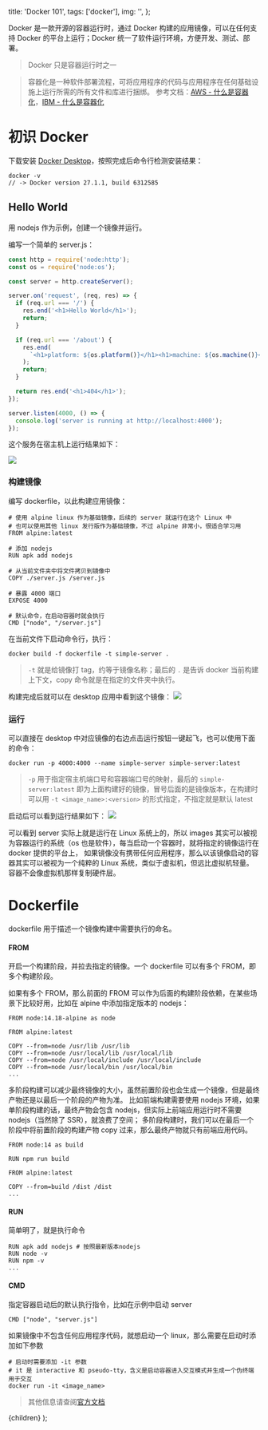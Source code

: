 
  title: 'Docker 101',
  tags: ['docker'],
  img: '',
};

Docker 是一款开源的容器运行时，通过 Docker 构建的应用镜像，可以在任何支持 Docker 的平台上运行；Docker 统一了软件运行环境，方便开发、测试、部署。

> Docker 只是容器运行时之一

> 容器化是一种软件部署流程，可将应用程序的代码与应用程序在任何基础设施上运行所需的所有文件和库进行捆绑。
> 参考文档：[AWS - 什么是容器化](https://aws.amazon.com/cn/what-is/containerization/)，[IBM - 什么是容器化](https://www.ibm.com/cn-zh/topics/containerization)

# 初识 Docker

下载安装 [Docker Desktop](https://www.docker.com/)，按照完成后命令行检测安装结果：

```
docker -v
// -> Docker version 27.1.1, build 6312585
```

## Hello World

用 nodejs 作为示例，创建一个镜像并运行。

编写一个简单的 server.js：

```js
const http = require('node:http');
const os = require('node:os');

const server = http.createServer();

server.on('request', (req, res) => {
  if (req.url === '/') {
    res.end('<h1>Hello World</h1>');
    return;
  }

  if (req.url === '/about') {
    res.end(
      `<h1>platform: ${os.platform()}</h1><h1>machine: ${os.machine()}</h1>`
    );
    return;
  }

  return res.end('<h1>404</h1>');
});

server.listen(4000, () => {
  console.log('server is running at http://localhost:4000');
});
```

这个服务在宿主机上运行结果如下：

![](/images/learn-docker_server-result.png)

### 构建镜像

编写 dockerfile，以此构建应用镜像：

```
# 使用 alpine linux 作为基础镜像，后续的 server 就运行在这个 Linux 中
# 也可以使用其他 linux 发行版作为基础镜像，不过 alpine 非常小，很适合学习用
FROM alpine:latest

# 添加 nodejs
RUN apk add nodejs

# 从当前文件夹中将文件拷贝到镜像中
COPY ./server.js /server.js

# 暴露 4000 端口
EXPOSE 4000

# 默认命令，在启动容器时就会执行
CMD ["node", "/server.js"]
```

在当前文件下启动命令行，执行：

```
docker build -f dockerfile -t simple-server .
```

> `-t` 就是给镜像打 tag，约等于镜像名称；最后的 `.` 是告诉 docker 当前构建上下文，copy 命令就是在指定的文件夹中执行。

构建完成后就可以在 desktop 应用中看到这个镜像：
![](/images/learn-docker_image.png)

### 运行

可以直接在 desktop 中对应镜像的右边点击运行按钮一键起飞，也可以使用下面的命令：

```
docker run -p 4000:4000 --name simple-server simple-server:latest
```

> `-p` 用于指定宿主机端口号和容器端口号的映射，最后的 `simple-server:latest` 即为上面构建好的镜像，冒号后面的是镜像版本，在构建时可以用 `-t <image_name>:<version>` 的形式指定，不指定就是默认 latest

启动后可以看到运行结果如下：
![](/images/learn-docker_image-run.png)

可以看到 server 实际上就是运行在 Linux 系统上的，所以 images 其实可以被视为容器运行的系统（os 也是软件），每当启动一个容器时，就将指定的镜像运行在 docker 提供的平台上，
如果镜像没有携带任何应用程序，那么以该镜像启动的容器其实可以被视为一个纯粹的 Linux 系统，类似于虚拟机，但远比虚拟机轻量。容器不会像虚拟机那样复制硬件层。

# Dockerfile

dockerfile 用于描述一个镜像构建中需要执行的命名。

#### FROM

开启一个构建阶段，并拉去指定的镜像。一个 dockerfile 可以有多个 FROM，即多个构建阶段。

如果有多个 FROM，那么前面的 FROM 可以作为后面的构建阶段依赖，在某些场景下比较好用，比如在 alpine 中添加指定版本的 nodejs：

```
FROM node:14.18-alpine as node

FROM alpine:latest

COPY --from=node /usr/lib /usr/lib
COPY --from=node /usr/local/lib /usr/local/lib
COPY --from=node /usr/local/include /usr/local/include
COPY --from=node /usr/local/bin /usr/local/bin
...
```

多阶段构建可以减少最终镜像的大小，虽然前置阶段也会生成一个镜像，但是最终产物还是以最后一个阶段的产物为准。
比如前端构建需要使用 nodejs 环境，如果单阶段构建的话，最终产物会包含 nodejs，但实际上前端应用运行时不需要 nodejs（当然除了 SSR），就浪费了空间；
多阶段构建时，我们可以在最后一个阶段中将前置阶段的构建产物 copy 过来，那么最终产物就只有前端应用代码。

```
FROM node:14 as build

RUN npm run build

FROM alpine:latest

COPY --from=build /dist /dist
...
```

#### RUN

简单明了，就是执行命令

```
RUN apk add nodejs # 按照最新版本nodejs
RUN node -v
RUN npm -v
...
```

#### CMD

指定容器启动后的默认执行指令，比如在示例中启动 server

```
CMD ["node", "server.js"]
```

如果镜像中不包含任何应用程序代码，就想启动一个 linux，那么需要在启动时添加如下参数

```
# 启动时需要添加 -it 参数
# it 是 interactive 和 pseudo-tty，含义是启动容器进入交互模式并生成一个伪终端用于交互
docker run -it <image_name>
```

> 其他信息请查阅[官方文档](https://docs.docker.com/reference/dockerfile/)

  <MDXPageLayout meta={meta}>{children}</MDXPageLayout>
);
